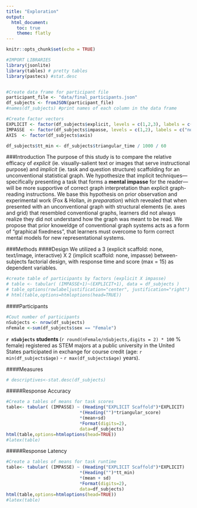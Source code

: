 ```yaml
---
title: "Exploration"
output: 
  html_document:
    toc: true
    theme: flatly
---
```


```r
knitr::opts_chunk$set(echo = TRUE)

#IMPORT LIBRARIES
library(jsonlite)
library(tables) # pretty tables
library(pastecs) #stat.desc


#Create data frame for participant file
participant_file <- "data/final_participants.json"
df_subjects <- fromJSON(participant_file)
#names(df_subjects) #print names of each column in the data frame

#Create factor vectors
EXPLICIT <- factor(df_subjects$explicit, levels = c(1,2,3), labels = c("none", "text/image", "interactive"))
IMPASSE  <- factor(df_subjects$impasse, levels = c(1,2), labels = c("none", "impasse"))
AXIS  <- factor(df_subjects$axis)

df_subjects$tt_min <- df_subjects$triangular_time / 1000 / 60
```

###Introduction
The purpose of this study is to compare the relative efficacy of *explicit* (ie. visually-salient text or images that serve instructional purpose) and *implicit* (ie. task and question structure) scaffolding for an unconventional statistical graph.  We hypothesize that implicit techniques---specifically presenting a task that forms a **mental impasse** for the reader---will be more supportive of correct graph interpretation than explicit graph-reading instructions.  We base this hypothesis on prior observation and experimental work (Fox & Hollan, *in preparation*) which revealed that when presented with an unconventional graph with structural elements (ie. axes and grid) that resembled conventional graphs, learners did not always realize they did not understand how the graph was meant to be read. We propose that prior knoweldge of conventional graph systems acts as a form of "graphical fixedness", that learners must overcome to form correct mental models for new representational systems. 


###Methods
####Design
We utilized a 3 (explicit scaffold: none, text/image, interactive) X 2 (implicit scaffold: none, impasse) between-subjects factorial design, with response time and score (max = 15) as dependent variables.   
```r
#create table of participants by factors (explicit X impasse) 
# table <- tabular( (IMPASSE+1)~(EXPLICIT+1), data = df_subjects )
# table_options(rowlabeljustification="center", justification="right")
# html(table,options=htmloptions(head=TRUE))
```   



####Participants
  
```r
#Cout number of participants
nSubjects <- nrow(df_subjects)
nFemale <-sum(df_subjects$sex == "Female")
```     
**`r nSubjects` students ** (``r round(nFemale/nSubjects,digits = 2) * 100`` % female) registered as STEM majors at a public university in the United States participated in exchange for course credit (age: ``r min(df_subjects$age)`` - ``r max(df_subjects$age)`` years).

####Measures
```r
# descriptives<-stat.desc(df_subjects)
```
#####Response Accuracy
```r
#Create a tables of means for task scores 
table<- tabular( (IMPASSE) ~ (Heading("EXPLICIT Scaffold")*EXPLICIT)
                            *(Heading("")*triangular_score) 
                            *(mean+sd)
                            *Format(digits=2),
                            data=df_subjects)
html(table,options=htmloptions(head=TRUE))
#latex(table)
```

#####Response Latency
```r
#Create a tables of means for task runtime 
table<- tabular( (IMPASSE) ~ (Heading("EXPLICIT Scaffold")*EXPLICIT)
                            *(Heading("")*tt_min) 
                            *(mean + sd)
                            *Format(digits=2), 
                            data=df_subjects)
html(table,options=htmloptions(head=TRUE))
#latex(table)
```





